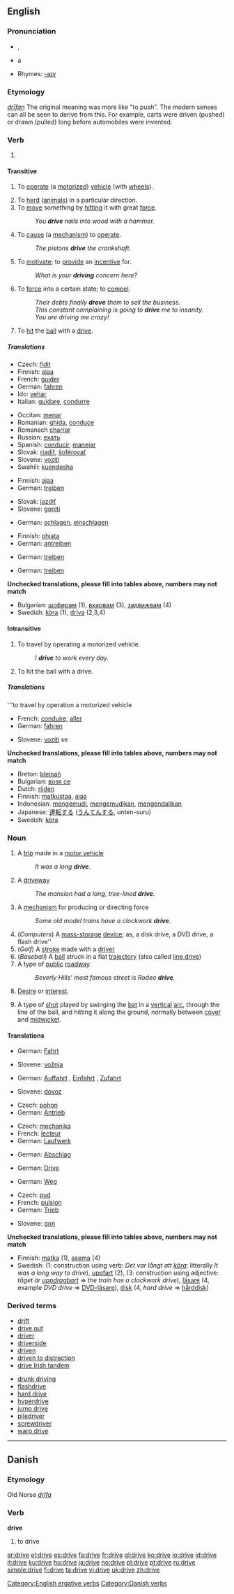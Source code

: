 {{see|Drive}}
{{wikipediadab}}
==English==

===Pronunciation===
*{{IPA|/'dɹaɪv/}}, {{IPA|/'ʤɹaɪv/}}
*{{audio|en-us-drive.ogg|Audio (US)}}a
*Rhymes: [[Rhymes:English:-aɪv|-aɪv]]

===Etymology===
{{OE.}} ''[[drīfan]]''
The original meaning was more like "to push".  The modern senses can all be seen to derive from this.  For example, carts were driven (pushed) or drawn (pulled) long before automobiles were invented.

===Verb===
{{en-verb|drives|driving|drove|driven}}

# {{defn|English}}

====Transitive====
{{rfc-header|Transitive}}
# {{ergative}} To [[operate]] (a [[motorize]]d) [[vehicle]] (with [[wheel]]s).
# To [[herd]] ([[animals]]) in a particular direction.
# To [[move]] something by [[hit]]ting it with great [[force]].
#:''You '''drive''' nails into wood with a hammer.''
# To [[cause]] (a [[mechanism]]) to [[operate]].
#: ''The pistons '''drive''' the crankshaft.''
# To [[motivate]]; to [[provide]] an [[incentive]] for.
#:''What is your '''driving''' concern here?''
# To [[force]] into a certain state; to [[compel]].
#:''Their debts finally '''drove''' them to sell the business.''
#:''This constant complaining is going to '''drive''' me to insanity.''
#:''You are driving me crazy!''
# {{cricket}} To [[hit]] the [[ball]] with a [[drive#Noun|drive]].

=====Translations=====
{{trans-top|to operate a (motorized) vehicle}}
<!--languages from A to I go here-->
*Czech: [[řídit]]
*Finnish: [[ajaa]]
*French: [[guider]]
*German: [[fahren]]
*Ido: [[vehar]]
*Italian: [[guidare]], [[condurre]]
{{trans-mid}}
<!--languages from J to Z go here-->
*Occitan: [[menar]]
*Romanian: [[ghida]], [[conduce]]
*Romansch [[charrar]]
*Russian: [[ехать]]
*Spanish: [[conducir]], [[manejar]] {{italbrac|Latin America}}
*Slovak: [[riadiť]], [[šoférovať]]
*Slovene: [[voziti]]
*Swahili: [[kuendesha]]
{{trans-bottom}}

{{trans-top|to herd (animals) in a particular direction}}
<!--languages from A to I go here-->
*Finnish: [[ajaa]]
*German: [[treiben]]
{{trans-mid}}
<!--languages from J to Z go here-->
*Slovak: [[jazdiť]]
*Slovene: [[goniti]]
{{trans-bottom}}

{{trans-top|to move something by hitting it with great force}}
<!--languages from A to I go here-->
*German: [[schlagen]], [[einschlagen]]
{{trans-mid}}
<!--languages from J to Z go here-->
{{trans-bottom}}

{{trans-top|To cause a mechanism to operate}}
<!--languages from A to I go here-->
*Finnish: [[ohjata]]
*German: [[antreiben]]
{{trans-mid}}
<!--languages from J to Z go here-->
{{trans-bottom}}

{{trans-top|To motivate}}
<!--languages from A to I go here-->
*German: [[treiben]]
{{trans-mid}}
<!--languages from J to Z go here-->
{{trans-bottom}}

{{trans-top|To force into a certain state}}
<!--languages from A to I go here-->
*German: [[treiben]]
{{trans-mid}}
<!--languages from J to Z go here-->
{{trans-bottom}}

'''Unchecked translations, please fill into tables above, numbers may not match'''
*Bulgarian: [[шофирам]] (1), [[вкарвам]] (3), [[задвижвам]] (4)
*Swedish: [[köra]] (1), [[driva]] (2,3,4)

====Intransitive====
# To travel by operating a motorized vehicle.
#: ''I '''drive''' to work every day.''
# {{cricket}} To hit the ball with a drive.

=====Translations=====
'''to travel by operation a motorized vehicle
{{top}}
<!--languages from A to I go here-->
*French: [[conduire]], [[aller]]
*German: [[fahren]]
{{mid}}
<!--languages from L to Z go here-->
*Slovene: [[voziti]] se
{{bottom}}

'''Unchecked translations, please fill into tables above, numbers may not match'''
*Breton: [[bleinañ]]
*Bulgarian: [[возя се]]
*Dutch: [[rijden]]
*Finnish: [[matkustaa]], [[ajaa]]
*Indonesian: [[kemudi|mengemudi]], [[kemudi|mengemudikan]], [[kendali|mengendalikan]]
*Japanese: [[運転]]する ([[うんてん]]する, unten-suru)
*Swedish: [[köra]]

===Noun===
{{en-noun}}

# A [[trip]] made in a [[motor vehicle]]
#:''It was a long '''drive'''.''
# A [[driveway]]
#:''The mansion had a long, tree-lined '''drive'''.''
# A [[mechanism]] for producing or directing force
#:''Some old model trains have a clockwork '''drive'''.''
# (''Computers'') A [[mass-storage]] [[device]]; as, a disk drive, a DVD drive, a flash drive''
# (''Golf'') A [[stroke]] made with a [[driver]]
# (''Baseball'') A [[ball]] struck in a flat [[trajectory]] (also called [[line drive]])
# A type of [[public]] [[roadway]].
#:''Beverly Hills’ most famous street is Rodeo '''drive'''.''
# {{psychology}} [[desire|Desire]] or [[interest]].
# {{cricket}} A type of [[shot]] played by swinging the [[bat]] in a [[vertical]] [[arc]], through the line of the ball, and hitting it along the ground, normally between [[cover]] and [[midwicket]].

====Translations====
{{trans-top|a trip made in a motor vehicle}}
*German: [[Fahrt]] {{f}}
{{trans-mid}}
*Slovene: [[vožnja]] {{f}}
{{trans-bottom}}

{{trans-top|a driveway}}
*German: [[Auffahrt]] {{f}}, [[Einfahrt]] {{f}}, [[Zufahrt]] {{f}}
{{trans-mid}}
*Slovene: [[dovoz]] {{m}}
{{trans-bottom}}

{{trans-top|a mechanism for producing or directing force}}
*Czech: [[pohon]] {{m}}
*German: [[Antrieb]] {{m}}
{{trans-mid}}
{{trans-bottom}}

{{trans-top|(''Computers'') a mechanical mass-storage device}}
*Czech: [[mechanika]] {{f}}
*French: [[lecteur]] {{m}}
*German: [[Laufwerk]] {{n}}
{{trans-mid}}
{{trans-bottom}}

{{trans-top|(''Golf'') a stroke made with a driver}}
*German: [[Abschlag]] {{m}}
{{trans-mid}}
{{trans-bottom}}

{{trans-top|(''Baseball'') a ball struck in a flat trajectory}}
*German: [[Drive]] {{m}}
{{trans-mid}}
{{trans-bottom}}

{{trans-top|a type of public roadway}}
*German: [[Weg]] {{m}}
{{trans-mid}}
{{trans-bottom}}

{{trans-top|desire or interrest}}
*Czech: [[pud]] {{m}}
*French: [[pulsion]] {{f}}
*German: [[Trieb]] {{m}}
{{trans-mid}}
*Slovene: [[gon]] {{m}}
{{trans-bottom}}

'''Unchecked translations, please fill into tables above, numbers may not match'''
*Finnish: [[matka]] (1), [[asema]] (4)
*Swedish: (1: construction using verb: ''Det var långt att [[köra]]'': litterally ''It was a long way to drive''), [[uppfart]] (2), (3: construction using adjective: ''tåget är [[uppdragbart]]'' => ''the train has a clockwork drive''), [[läsare]] (4, example ''DVD drive'' => [[DVD-läsare]]), [[disk]] (4, ''hard drive'' => [[hårddisk]])

===Derived terms===
{{top2}}
*[[drift]]
*[[drive out]]
*[[driver]]
*[[driverside]]
*[[driven]]
*[[driven to distraction]]
*[[drive Irish tandem]]
{{mid2}}
*[[drunk driving]]
*[[flashdrive]]
*[[hard drive]]
*[[hyperdrive]]
*[[jump drive]]
*[[piledriver]]
*[[screwdriver]]
*[[warp drive]]
{{bottom}}

[[Category:English ergative verbs]]

----

==Danish==

===Etymology===
Old Norse ''[[drífa]]''

===Verb===
'''drive'''

# to drive

[[Category:Danish verbs]]

[[ar:drive]]
[[el:drive]]
[[es:drive]]
[[fa:drive]]
[[fr:drive]]
[[gl:drive]]
[[ko:drive]]
[[io:drive]]
[[id:drive]]
[[it:drive]]
[[ku:drive]]
[[hu:drive]]
[[ja:drive]]
[[no:drive]]
[[pl:drive]]
[[pt:drive]]
[[ru:drive]]
[[simple:drive]]
[[fi:drive]]
[[ta:drive]]
[[vi:drive]]
[[uk:drive]]
[[zh:drive]]